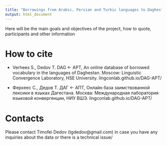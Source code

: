 ```yaml
---
title: "Borrowings from Arabic, Persian and Turkic languages to Daghestan languages"
output: html_document
---
```


Here will be the main goals and objectives of the project, how to quote, participants and other information

# How to cite
- Verhees S., Dedov T. DAG <- APT, An online database of borrowed vocabulary in the languages of Daghestan. Moscow: Linguistic Convergence Laboratory, HSE University. lingconlab.github.io/DAG-APT/

- Ферхеес С., Дедов Т. ДАГ <- АПТ, Онлайн база заимствованной лексики в языках Дагестана. Москва: Международная лаборатория языковой конвергенции, НИУ ВШЭ. lingconlab.github.io/DAG-APT/

# Contacts
Please contact Timofei Dedov (tgdedov@gmail.com) in case you have any inquiries about the data or there is a technical issue/
